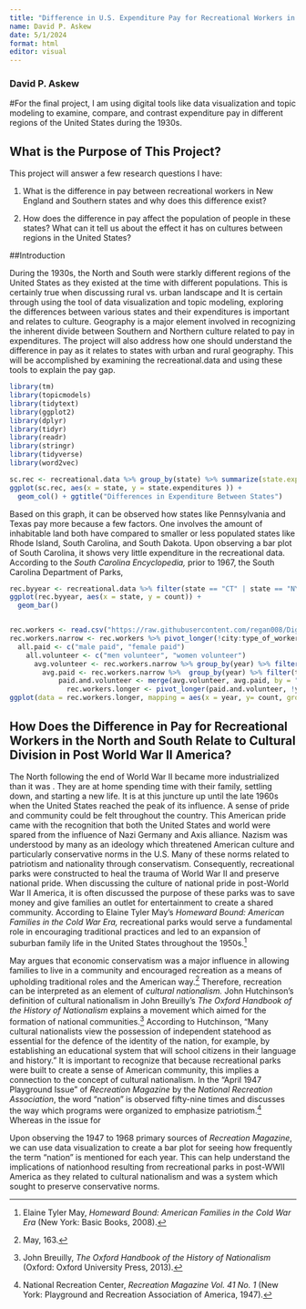 ```yaml
---
title: "Difference in U.S. Expenditure Pay for Recreational Workers in Pre World War II North and South"
name: David P. Askew
date: 5/1/2024
format: html
editor: visual
---
```


### David P. Askew

#For the final project, I am using digital tools like data visualization and topic modeling to examine, compare, and contrast expenditure pay in different regions of the United States during the 1930s. 

## What is the Purpose of This Project?

This project will answer a few research questions I have: 

1. What is the difference in pay between recreational workers in New England and Southern states and why does this difference exist?

2. How does the difference in pay affect the population of people in these states? What can it tell us about the effect it has on cultures between regions in the United States?

##Introduction

During the 1930s, the North and South were starkly different regions of the United States as they existed at the time with different populations. This is certainly true when discussing rural vs. urban landscape and  It is certain through using the tool of data visualization and topic modeling, exploring the differences between various states and their expenditures is important and relates to culture. Geography is a major element involved in recognizing the inherent divide between Southern and Northern culture related to pay in expenditures. The project will also address how one should understand the difference in pay as it relates to states with urban and rural geography. This will be accomplished by examining the recreational.data and using these tools to explain the pay gap.

```r
library(tm)
library(topicmodels)
library(tidytext)
library(ggplot2)
library(dplyr)
library(tidyr)
library(readr)
library(stringr)
library(tidyverse)
library(word2vec)

```

```r
sc.rec <- recreational.data %>% group_by(state) %>% summarize(state.expenditures = sum(total_expenditures))
ggplot(sc.rec, aes(x = state, y = state.expenditures )) +
  geom_col() + ggtitle("Differences in Expenditure Between States")
```

Based on this graph, it can be observed how states like Pennsylvania and Texas pay more because a few factors. One involves the amount of inhabitable land both have compared to smaller or less populated states like Rhode Island, South Carolina, and South Dakota. Upon observing a bar plot of South Carolina, it shows very little expenditure in the recreational data. According to the *South Carolina Encyclopedia,* prior to 1967, the South Carolina Department of Parks,

```r
rec.byyear <- recreational.data %>% filter(state == "CT" | state == "NY" | state == "SC") %>% group_by(state, year) %>% summarize(count = n())
ggplot(rec.byyear, aes(x = state, y = count)) +
  geom_bar()
```

```r

```

```r
rec.workers <- read.csv("https://raw.githubusercontent.com/regan008/DigitalMethodsData/main/raw/RecreationData-Wide.csv")
rec.workers.narrow <- rec.workers %>% pivot_longer(!city:type_of_worker, names_to = "year", values_to = "count")
  all.paid <- c("male paid", "female paid")
    all.volunteer <- c("men volunteer", "women volunteer")
      avg.volunteer <- rec.workers.narrow %>% group_by(year) %>% filter(type_of_worker %in% all.volunteer) %>% summarise(avg.volunteer.count = mean(count, na.rm = TRUE))
        avg.paid <- rec.workers.narrow %>%  group_by(year) %>% filter(type_of_worker %in% all.paid) %>% summarise(avg.paid.count = mean(count, na.rm = TRUE))
            paid.and.volunteer <- merge(avg.volunteer, avg.paid, by = "year")
              rec.workers.longer <- pivot_longer(paid.and.volunteer, !year, names_to = "type.of.workers", values_to = "count")
ggplot(data = rec.workers.longer, mapping = aes(x = year, y= count, group = type.of.workers, color = type.of.workers)) + geom_line() + labs( x = "Year", y= "Number of Workers", Title = "Volunteer and Paid Rec Workers Over Time", color = "Type of Workers") + theme(plot.title = element_text(hjust = 0.5)) + theme_dark() + geom_point()
```

## How Does the Difference in Pay for Recreational Workers in the North and South Relate to Cultural Division in Post World War II America?

The North following the end of World War II became more industrialized than it was . They are at home spending time with their family, settling down, and starting a new life. It is at this juncture up until the late 1960s when the United States reached the peak of its influence. A sense of pride and community could be felt throughout the country. This American pride came with the recognition that both the United States and world were spared from the influence of Nazi Germany and Axis alliance. Nazism was understood by many as an ideology which threatened American culture and particularly conservative norms in the U.S. Many of these norms related to patriotism and nationality through conservatism. Consequently, recreational parks were constructed to heal the trauma of World War II and preserve national pride. When discussing the culture of national pride in post-World War II America, it is often discussed the purpose of these parks was to save money and give families an outlet for entertainment to create a shared community. According to Elaine Tyler May's *Homeward Bound: American Families in the Cold War Era,* recreational parks would serve a fundamental role in encouraging traditional practices and led to an expansion of suburban family life in the United States throughout the 1950s.[^1]

[^1]: Elaine Tyler May, *Homeward Bound: American Families in the Cold War Era* (New York: Basic Books, 2008).

May argues that economic conservatism was a major influence in allowing families to live in a community and encouraged recreation as a means of upholding traditional roles and the American way.[^2] Therefore, recreation can be interpreted as an element of *cultural nationalism.* John Hutchinson's definition of cultural nationalism in John Breuilly's *The Oxford* *Handbook of the History of Nationalism* explains a movement which aimed for the formation of national communities.[^3] According to Hutchinson, "Many cultural nationalists view the possession of independent statehood as essential for the defence of the identity of the nation, for example, by establishing an educational system that will school citizens in their language and history." It is important to recognize that because recreational parks were built to create a sense of American community, this implies a connection to the concept of cultural nationalism. In the "April 1947 Playground Issue" of *Recreation Magazine* by the *National Recreation Association*, the word "nation" is observed fifty-nine times and discusses the way which programs were organized to emphasize patriotism.[^4] Whereas in the issue for

[^2]: May, 163.

[^3]: John Breuilly, *The Oxford Handbook of the History of Nationalism* (Oxford: Oxford University Press, 2013).

[^4]: National Recreation Center, *Recreation Magazine Vol. 41 No. 1* (New York: Playground and Recreation Association of America, 1947).

Upon observing the 1947 to 1968 primary sources of *Recreation Magazine*, we can use data visualization to create a bar plot for seeing how frequently the term "nation" is mentioned for each year. This can help understand the implications of nationhood resulting from recreational parks in post-WWII America as they related to cultural nationalism and was a system which sought to preserve conservative norms.
